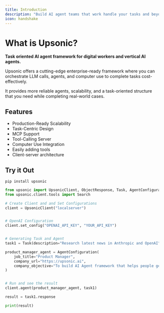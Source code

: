 ```yaml
---
title: Introduction
description: "Build AI agent teams that work handle your tasks and beyond."
icon: handshake
---
```


# What is Upsonic?

**Task oriented AI agent framework for digital workers and vertical AI agents.** 

Upsonic offers a cutting-edge enterprise-ready framework where you can orchestrate LLM calls, agents, and computer use to complete tasks cost-effectively. 

It provides more reliable agents, scalability, and a task-oriented structure that you need while completing real-world cases.

## Features

- Production-Ready Scalability
- Task-Centric Design
- MCP Support
- Tool-Calling Server
- Computer Use Integration
- Easily adding tools
- Client-server architecture



## Try it Out

```console
pip install upsonic
```

```python
from upsonic import UpsonicClient, ObjectResponse, Task, AgentConfiguration
from upsonic.client.tools import Search

# Create Client and and Set Configurations
client = UpsonicClient("localserver")


# OpenAI Configuration
client.set_config("OPENAI_API_KEY", "YOUR_API_KEY")


# Generating Task and Agent
task1 = Task(description="Research latest news in Anthropic and OpenAI", tools=[Search])

product_manager_agent = AgentConfiguration(
    job_title="Product Manager",
    company_url="https://upsonic.ai",
    company_objective="To build AI Agent framework that helps people get things done",
)


# Run and see the result
client.agent(product_manager_agent, task1)

result = task1.response

print(result)
```